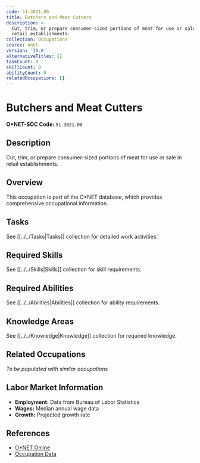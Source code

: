 ```yaml
---
code: 51-3021.00
title: Butchers and Meat Cutters
description: >-
  Cut, trim, or prepare consumer-sized portions of meat for use or sale in
  retail establishments.
collection: Occupations
source: onet
version: '30.0'
alternativeTitles: []
taskCount: 0
skillCount: 0
abilityCount: 0
relatedOccupations: []
---
```

# Butchers and Meat Cutters

**O*NET-SOC Code:** `51-3021.00`

## Description

Cut, trim, or prepare consumer-sized portions of meat for use or sale in retail establishments.

## Overview

This occupation is part of the O*NET database, which provides comprehensive occupational information.

## Tasks

See [[../../Tasks|Tasks]] collection for detailed work activities.

## Required Skills

See [[../../Skills|Skills]] collection for skill requirements.

## Required Abilities

See [[../../Abilities|Abilities]] collection for ability requirements.

## Knowledge Areas

See [[../../Knowledge|Knowledge]] collection for required knowledge.

## Related Occupations

*To be populated with similar occupations*

## Labor Market Information

- **Employment:** Data from Bureau of Labor Statistics
- **Wages:** Median annual wage data
- **Growth:** Projected growth rate

## References

- [O*NET Online](https://www.onetonline.org/link/summary/51-3021.00)
- [Occupation Data](https://www.onetcenter.org/)
